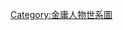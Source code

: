 {{familytree/start}}
{{familytree | | |,|-|-|-|v|-|-|-|v|-|-|-|v|-|-|-|.| |}}
{{familytree | | WFD | | WFY | | WFS | | WFH | | WFW | WFD=[[溫方達]] | WFY=[[溫方義]] | WFS=[[溫方山]] | WFH=[[溫方施]] | WFW=[[溫方悟]] }}
{{familytree | | | | | | | | | | |!| | | | | | | | | |}}
{{familytree | YCH | | | HSY |y| WY  | YCH=[[袁崇煥]] | HSY=[[夏雪宜]] | WY=[[溫儀]]}}
{{familytree | |!| | | | | | |!| | | | |}} 
{{familytree | YCC |~|~|~|~| HCC | | | YCC=[[袁承志]] | HCC='''[[夏青青]]'''}}{{familytree/end}}<noinclude>[[Category:金庸人物世系圖]]</noinclude>